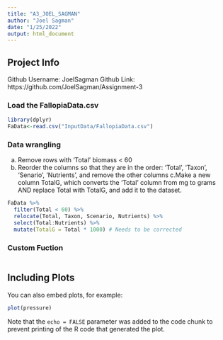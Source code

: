 ```yaml
---
title: "A3_JOEL_SAGMAN"
author: "Joel Sagman"
date: "1/25/2022"
output: html_document
---
```


## Project Info
Github Username: JoelSagman
Github Link: https://github.com/JoelSagman/Assignment-3

### Load the FallopiaData.csv
```r
library(dplyr)
FaData<-read.csv("InputData/FallopiaData.csv")
```

### Data wrangling

a. Remove rows with ‘Total’ biomass < 60
b. Reorder the columns so that they are in the order: ‘Total’, ‘Taxon’, ‘Senario’, ‘Nutrients’, and remove the other columns
c.Make a new column TotalG, which converts the ‘Total’ column from mg to grams AND replace Total with TotalG, and add it to the dataset.

```r
FaData %>%
  filter(Total < 60) %>%
  relocate(Total, Taxon, Scenario, Nutrients) %>%
  select(Total:Nutrients) %>%
  mutate(TotalG = Total * 1000) # Needs to be corrected

```

### Custom Fuction

```r

```


## Including Plots

You can also embed plots, for example:

```r
plot(pressure)
```

Note that the `echo = FALSE` parameter was added to the code chunk to prevent printing of the R code that generated the plot.
